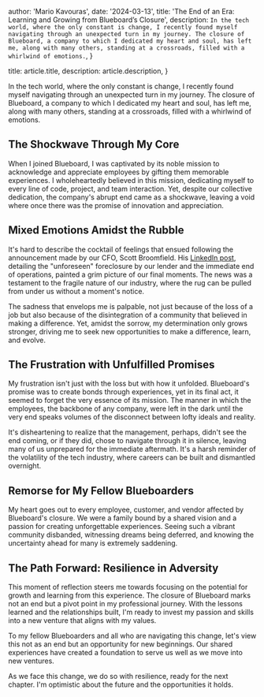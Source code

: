 
  author: 'Mario Kavouras',
  date: '2024-03-13',
  title: 'The End of an Era: Learning and Growing from Blueboard’s Closure',
  description:
    `In the tech world, where the only constant is change, I recently found myself navigating through an unexpected turn in my journey. The closure of Blueboard, a company to which I dedicated my heart and soul, has left me, along with many others, standing at a crossroads, filled with a whirlwind of emotions.`,
}

  title: article.title,
  description: article.description,
}


In the tech world, where the only constant is change, I recently found myself navigating through an unexpected turn in my journey. The closure of Blueboard, a company to which I dedicated my heart and soul, has left me, along with many others, standing at a crossroads, filled with a whirlwind of emotions.

## The Shockwave Through My Core

When I joined Blueboard, I was captivated by its noble mission to acknowledge and appreciate employees by gifting them memorable experiences. I wholeheartedly believed in this mission, dedicating myself to every line of code, project, and team interaction. Yet, despite our collective dedication, the company's abrupt end came as a shockwave, leaving a void where once there was the promise of innovation and appreciation.

## Mixed Emotions Amidst the Rubble

It's hard to describe the cocktail of feelings that ensued following the announcement made by our CFO, Scott Broomfield. His [LinkedIn post](https://www.linkedin.com/posts/scottbroomfield_to-our-blueboard-customers-im-very-sad-activity-7173533065934303232-4cmt), detailing the "unforeseen" foreclosure by our lender and the immediate end of operations, painted a grim picture of our final moments. The news was a testament to the fragile nature of our industry, where the rug can be pulled from under us without a moment's notice.

The sadness that envelops me is palpable, not just because of the loss of a job but also because of the disintegration of a community that believed in making a difference. Yet, amidst the sorrow, my determination only grows stronger, driving me to seek new opportunities to make a difference, learn, and evolve.

## The Frustration with Unfulfilled Promises

My frustration isn't just with the loss but with how it unfolded. Blueboard's promise was to create bonds through experiences, yet in its final act, it seemed to forget the very essence of its mission. The manner in which the employees, the backbone of any company, were left in the dark until the very end speaks volumes of the disconnect between lofty ideals and reality.

It's disheartening to realize that the management, perhaps, didn't see the end coming, or if they did, chose to navigate through it in silence, leaving many of us unprepared for the immediate aftermath. It's a harsh reminder of the volatility of the tech industry, where careers can be built and dismantled overnight.

## Remorse for My Fellow Blueboarders

My heart goes out to every employee, customer, and vendor affected by Blueboard's closure. We were a family bound by a shared vision and a passion for creating unforgettable experiences. Seeing such a vibrant community disbanded, witnessing dreams being deferred, and knowing the uncertainty ahead for many is extremely saddening.

## The Path Forward: Resilience in Adversity

This moment of reflection steers me towards focusing on the potential for growth and learning from this experience. The closure of Blueboard marks not an end but a pivot point in my professional journey. With the lessons learned and the relationships built, I'm ready to invest my passion and skills into a new venture that aligns with my values.

To my fellow Blueboarders and all who are navigating this change, let's view this not as an end but an opportunity for new beginnings. Our shared experiences have created a foundation to serve us well as we move into new ventures.

As we face this change, we do so with resilience, ready for the next chapter. I'm optimistic about the future and the opportunities it holds.